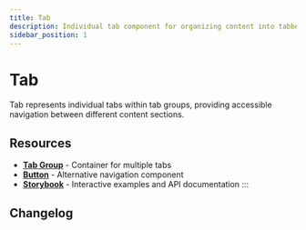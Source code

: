 ```yaml
---
title: Tab
description: Individual tab component for organizing content into tabbed interfaces with keyboard navigation and accessibility support
sidebar_position: 1
---
```



# Tab

Tab represents individual tabs within tab groups, providing accessible navigation between different content sections.

<TocLinks />

## Resources

- **[Tab Group](/docs/components/tab-group)** - Container for multiple tabs
- **[Button](/docs/components/button)** - Alternative navigation component
- **[Storybook](https://elevate-core-ui.inform-cloud.io/?path=/docs/components-tab)** - Interactive examples and API documentation
:::

## Changelog

<ComponentChangelog component="elvt-tab" />